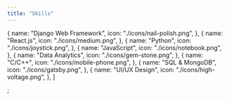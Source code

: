 ```yaml
---
title: "Skills"
---
```


  
  {
    name: "Django Web Framework",
    icon: "./icons/nail-polish.png",
  },
  {
    name: "React.js",
    icon: "./icons/medium.png",
  },
  {
    name: "Python",
    icon: "./icons/joystick.png",
  },
  {
    name: "JavaScript",
    icon: "./icons/notebook.png",
  },
  {
    name: "Data Analytics",
    icon: "./icons/gem-stone.png",
  },
  {
    name: "C/C++",
    icon: "./icons/mobile-phone.png",
  },
  {
    name: "SQL & MongoDB",
    icon: "./icons/gatsby.png",
  },
  {
    name: "UI/UX Design",
    icon: "./icons/high-voltage.png",
  },
]

;
